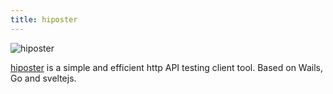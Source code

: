 ```yaml
---
title: hiposter
---
```


![hiposter](../../../../assets/showcase-images/hiposter.webp)

[hiposter](https://github.com/obity/hiposter) is a simple and efficient http API
testing client tool. Based on Wails, Go and sveltejs.
